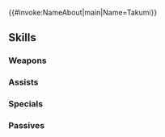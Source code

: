 {{#invoke:NameAbout|main|Name=Takumi}}{{HeroPage Tabs}}
{{Hero Infobox
|Name=Takumi
|Title=Empty Vessel
|GrowthModifier=Gen 2
|WeaponType=Colorless Bow
|MoveType=Infantry
|Origin=Fire Emblem Fates
|Gender=Male
|actorEN=Michael Sinterniklaas
|actorJP=梶裕貴
|artist=日野慎之助
|additionDate=February 22, 2018
|releaseDate=February 24, 2018
|TagID=眷属タクミ
|InternalID=220
|Properties=fallen,ghb,tiara,limited
|cv1=11
|cv2=200900
|description=Prince of Hoshido who wields the evil bow Skadi. While his love for his homeland remains, he was forced to become a servant of one of the First Dragons. Appears in Fire Emblem Fates.
}}
{{Stats Page
|Lv1HP=15|Lv1ATK=9|Lv1SPD=10|Lv1DEF=6|Lv1RES=5
|GRHP=50|GRATK=50|GRSPD=55|GRDEF=45|GRRES=45
}}
==Skills==
===Weapons===
{{Weapons Table
|weapon1=Iron Bow
|weapon1Default=1
|weapon1Unlock=1
|weapon2=Steel Bow
|weapon2Default=3
|weapon2Unlock=2
|weapon3=Silver Bow
|weapon3Default=4
|weapon3Unlock=3
|weapon4=Skadi
|weapon4Default=5
|weapon4Unlock=5
}}
===Assists===
{{Assists Table}}
===Specials===
{{Specials Table
|special1=Retribution
|special1Default=4
|special1Unlock=3
|special2=Vengeance
|special2Unlock=4
}}
===Passives===
{{Passives Table
|passiveA1=Fury 1
|passiveA2=Fury 2
|passiveA3=Fury 3
|passiveA1Unlock=1
|passiveA2Unlock=2
|passiveA3Unlock=4
|passiveC1=Spd Smoke 1
|passiveC2=Spd Smoke 2
|passiveC3=Spd Smoke 3
|passiveC1Unlock=3
|passiveC2Unlock=4
|passiveC3Unlock=5
}}
{{Heroes Navbox}}